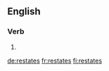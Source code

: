 ==English==

===Verb===
{{head|en}}

# {{en-third-person singular of|restate}}

[[de:restates]]
[[fr:restates]]
[[fi:restates]]